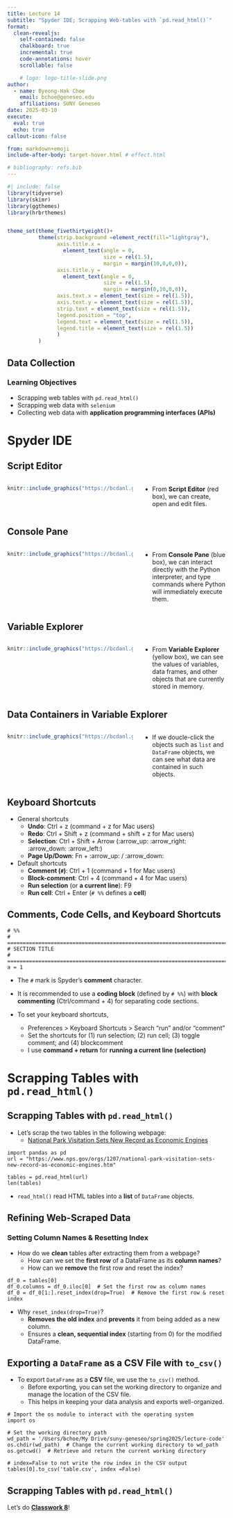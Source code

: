 ```yaml
---
title: Lecture 14
subtitle: "Spyder IDE; Scrapping Web-tables with `pd.read_html()`"
format:
  clean-revealjs:
    self-contained: false
    chalkboard: true
    incremental: true
    code-annotations: hover
    scrollable: false

    # logo: logo-title-slide.png
author:
  - name: Byeong-Hak Choe
    email: bchoe@geneseo.edu
    affiliations: SUNY Geneseo
date: 2025-03-10
execute: 
  eval: true
  echo: true
callout-icon: false

from: markdown+emoji
include-after-body: target-hover.html # effect.html

# bibliography: refs.bib
---
```



```r
#| include: false
library(tidyverse)
library(skimr)
library(ggthemes)
library(hrbrthemes)


theme_set(theme_fivethirtyeight()+
          theme(strip.background =element_rect(fill="lightgray"),
                axis.title.x = 
                  element_text(angle = 0,
                               size = rel(1.5),
                               margin = margin(10,0,0,0)),
                axis.title.y = 
                  element_text(angle = 0,
                               size = rel(1.5),
                               margin = margin(0,10,0,0)),
                axis.text.x = element_text(size = rel(1.5)),
                axis.text.y = element_text(size = rel(1.5)),
                strip.text = element_text(size = rel(1.5)),
                legend.position = "top",
                legend.text = element_text(size = rel(1.5)),
                legend.title = element_text(size = rel(1.5))
                )
          )
```



## Data Collection
### Learning Objectives
- Scrapping web tables with `pd.read_html()`
- Scrapping web data with `selenium`
- Collecting web data with **application programming interfaces (APIs)**

# **Spyder IDE** {background-color="#1c4982"}

## Script Editor

:::: {.columns}

::: {.column width="60%"}

```r
knitr::include_graphics("https://bcdanl.github.io/lec_figs/spyder_env.png")
```
:::


::: {.column width="40%"}

- From **Script Editor** (red box), we can create, open and edit files.

:::

::::



## Console Pane


:::: {.columns}

::: {.column width="60%"}
```r
knitr::include_graphics("https://bcdanl.github.io/lec_figs/spyder_env.png")
```
:::


::: {.column width="40%"}
- From **Console Pane** (blue box), we can interact directly with the Python interpreter, and type commands where Python will immediately execute them.

:::

::::


## Variable Explorer


:::: {.columns}

::: {.column width="60%"}
```r
knitr::include_graphics("https://bcdanl.github.io/lec_figs/spyder_env.png")
```
:::

::: {.column width="40%"}
- From **Variable Explorer** (yellow box), we can see the values of variables, data frames, and other objects that are currently stored in memory.


:::


::::



## Data Containers in Variable Explorer


:::: {.columns}
::: {.column width="60%"}
```r
knitr::include_graphics("https://bcdanl.github.io/lec_figs/spyder-var-explore.gif")
```
:::

::: {.column width="40%"}
- If we doucle-click the objects such as `list` and `DataFrame` objects, we can see what data are contained in such objects.

:::

::::



## Keyboard Shortcuts

- General shortcuts
  - **Undo**: Ctrl + z (command + z for Mac users)
  - **Redo**: Ctrl + Shift + z (command + shift + z for Mac users)
  - **Selection**: Ctrl + Shift + Arrow (:arrow_up: :arrow_right: :arrow_down: :arrow_left:)
  - **Page Up/Down**: Fn + :arrow_up: / :arrow_down:
  
- Default shortcuts
  - **Comment (`#`)**: Ctrl + 1 (command + 1 for Mac users)
  - **Block-comment**: Ctrl + 4 (command + 4 for Mac users)
  - **Run selection** (or **a current line**): F9
  - **Run cell**: Ctrl + Enter (`# %%` defines a **cell**)



## Comments, Code Cells, and Keyboard Shortcuts

```.python
# %%
# =============================================================================
# SECTION TITLE
# =============================================================================
a = 1
```

- The `#` mark is Spyder's **comment** character.

- It is recommended to use a **coding block** (defined by `# %%`) with **block commenting** (Ctrl/command + 4) for separating code sections.

- To set your keyboard shortcuts,
  - Preferences > Keyboard Shortcuts > Search "run" and/or "comment"
  - Set the shortcuts for (1) run selection; (2) run cell; (3) toggle comment; and (4) blockcomment
  - I use **command + return** for **running a current line (selection)**
  <!-- - Windows users can set **Alt + Enter** for it. -->


# **Scrapping Tables with `pd.read_html()`** {background-color="#1c4982"}

## Scrapping Tables with `pd.read_html()`

:::{.nonincremental}

- Let's scrap the two tables in the following webpage:
  - [National Park Visitation Sets New Record as Economic Engines](https://www.nps.gov/orgs/1207/national-park-visitation-sets-new-record-as-economic-engines.htm)

:::

```.python
import pandas as pd
url = "https://www.nps.gov/orgs/1207/national-park-visitation-sets-new-record-as-economic-engines.htm"

tables = pd.read_html(url)
len(tables)
```

- `read_html()` read HTML tables into a **list** of `DataFrame` objects.


## Refining Web-Scraped Data
### Setting Column Names & Resetting Index

:::{.nonincremental}

-	How do we **clean** tables after extracting them from a webpage?
	-	How can we set the **first row** of a DataFrame as its **column names**?
	-	How can we **remove** the first row and reset the index?

:::

```.python
df_0 = tables[0]
df_0.columns = df_0.iloc[0]  # Set the first row as column names
df_0 = df_0[1:].reset_index(drop=True)  # Remove the first row & reset index
```

- Why `reset_index(drop=True)`?
	-	**Removes the old index** and **prevents** it from being added as a new column.
	-	Ensures a **clean, sequential index** (starting from 0) for the modified DataFrame.
	


## Exporting a `DataFrame` as a **CSV** File with `to_csv()`

:::{.nonincremental}
- To export `DataFrame` as a **CSV** file, we use the `to_csv()` method.
  - Before exporting, you can set the working directory to organize and manage the location of the CSV file. 
  - This helps in keeping your data analysis and exports well-organized.

:::

```.python
# Import the os module to interact with the operating system
import os  

# Set the working directory path
wd_path = '/Users/bchoe/My Drive/suny-geneseo/spring2025/lecture-code'
os.chdir(wd_path)  # Change the current working directory to wd_path
os.getcwd()  # Retrieve and return the current working directory

# index=False to not write the row index in the CSV output
tables[0].to_csv('table.csv', index =False)
```



## Scrapping Tables with `pd.read_html()`

Let's do [**Classwork 8**](https://bcdanl.github.io/210/danl-cw/danl-210-cw-08.html)!



